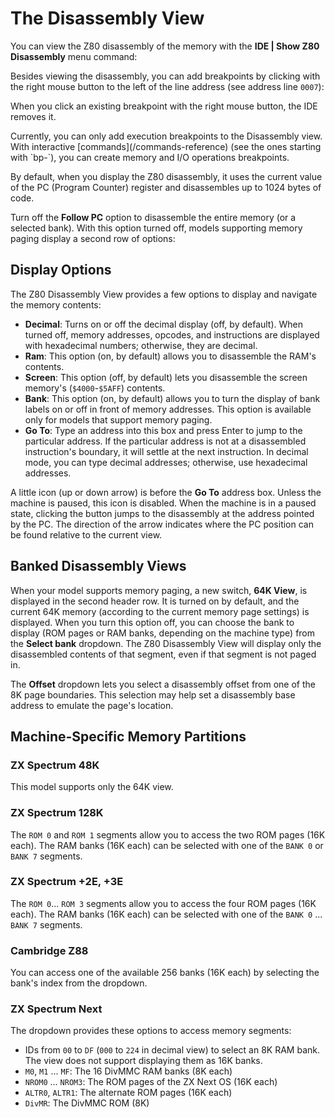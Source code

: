 
# The Disassembly View

You can view the Z80 disassembly of the memory with the **IDE | Show Z80 Disassembly** menu command:

<ClickableImage src="/images/working-with-ide/disass-view.png" width="512" />

Besides viewing the disassembly, you can add breakpoints by clicking with the right mouse button to the left of the line address (see address line `0007`):

<ClickableImage src="/images/working-with-ide/disassembly-breakpoint-message.png" width="512" />

When you click an existing breakpoint with the right mouse button, the IDE removes it.

<Callout type="info" emoji="💡">
Currently, you can only add execution breakpoints to the Disassembly view. With interactive [commands](/commands-reference) (see the ones starting with `bp-`), you can create memory and I/O operations breakpoints.
</Callout>

By default, when you display the Z80 disassembly, it uses the current value of the PC (Program Counter) register and disassembles up to 1024 bytes of code.

Turn off the **Follow PC** option to disassemble the entire memory (or a selected bank). With this option turned off, models supporting memory paging display a second row of options:

<ClickableImage src="/images/working-with-ide/banked-disass-view.png" width="512" />

## Display Options

The Z80 Disassembly View provides a few options to display and navigate the memory contents:
- **Decimal**: Turns on or off the decimal display (off, by default). When turned off, memory addresses, opcodes, and instructions are displayed with hexadecimal numbers; otherwise, they are decimal.
- **Ram**: This option (on, by default) allows you to disassemble the RAM's contents.
- **Screen**: This option (off, by default) lets you disassemble the screen memory's (`$4000`-`$5AFF`) contents.
- **Bank**: This option (on, by default) allows you to turn the display of bank labels on or off in front of memory addresses. This option is available only for models that support memory paging.
- **Go To**: Type an address into this box and press Enter to jump to the particular address. If the particular address is not at a disassembled instruction's boundary, it will settle at the next instruction. In decimal mode, you can type decimal addresses; otherwise, use hexadecimal addresses.

A little icon (up or down arrow) is before the **Go To** address box. Unless the machine is paused, this icon is disabled. When the machine is in a paused state, clicking the button jumps to the disassembly at the address pointed by the PC. The direction of the arrow indicates where the PC position can be found relative to the current view.

## Banked Disassembly Views

When your model supports memory paging, a new switch, **64K View**, is displayed in the second header row. It is turned on by default, and the current 64K memory (according to the current memory page settings) is displayed. When you turn this option off, you can choose the bank to display (ROM pages or RAM banks, depending on the machine type) from the **Select bank** dropdown. The Z80 Disassembly View will display only the disassembled contents of that segment, even if that segment is not paged in.

The **Offset** dropdown lets you select a disassembly offset from one of the 8K page boundaries. This selection may help set a disassembly base address to emulate the page's location.

## Machine-Specific Memory Partitions

### ZX Spectrum 48K

This model supports only the 64K view.

### ZX Spectrum 128K

The `ROM 0` and `ROM 1` segments allow you to access the two ROM pages (16K each). The RAM banks (16K each) can be selected with one of the `BANK 0` or `BANK 7` segments.

### ZX Spectrum +2E, +3E

The `ROM 0`... `ROM 3` segments allow you to access the four ROM pages (16K each). The RAM banks (16K each) can be selected with one of the `BANK 0` ... `BANK 7` segments.

### Cambridge Z88

You can access one of the available 256 banks (16K each) by selecting the bank's index from the dropdown.

### ZX Spectrum Next

The dropdown provides these options to access memory segments:
- IDs from `00` to `DF` (`000` to `224` in decimal view) to select an 8K RAM bank. The view does not support displaying them as 16K banks. 
- `M0`, `M1` ... `MF`: The 16 DivMMC RAM banks (8K each)
- `NROM0` ... `NROM3`: The ROM pages of the ZX Next OS (16K each)
- `ALTR0`, `ALTR1`: The alternate ROM pages (16K each)
- `DivMR`: The DivMMC ROM (8K)
